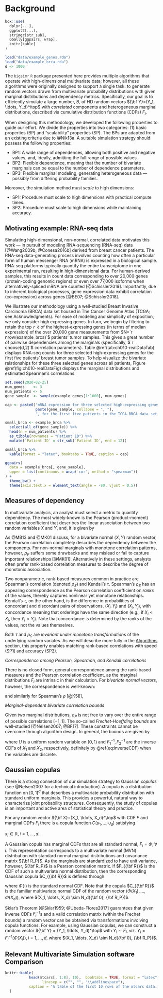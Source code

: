 # Background {#background}

```r
box::use(
  dplyr[...],
  ggplot2[...],
  stringr[str_sub],
  GGally[ggpairs, wrap],
  knitr[kable]
)

load("data/example_genes.rda")
load("data/example_brca.rda")
d <- 1000
```


The `bigsimr` `R` package presented here provides multiple algorithms that operate with high-dimensional multivariate data; however, all these algorithms were originally designed to support a single task: to generate random vectors drawn from multivariate probability distributions with given marginal distributions and dependency metrics. Specifically, our goal is to efficiently simulate a large number, $B$, of HD random vectors ${\bf Y}=(Y_1, \ldots, Y_d)^\top$ with *correlated* components and heterogeneous marginal distributions, described via cumulative distribution functions (CDFs) $F_i$.


When designing this methodology, we developed the following properties to guide our effort. We divide the properties into two categories: (1) basic properties (BP) and "scalability" properties (SP). The BPs are adapted from an existing criteria due to @Nik13a. A suitable simulation strategy should possess the following properties:

\setstretch{1.5}

* BP1: A wide range of dependences, allowing both positive and negative values, and, ideally, admitting the full range of possible values.
* BP2: Flexible dependence, meaning that the number of bivariate marginals can be equal to the number of dependence parameters.
* BP3: Flexible marginal modeling, generating heterogeneous data --- possibly from differing probability families.

\setstretch{2.0}


Moreover, the simulation method must *scale* to high dimensions:


\setstretch{1.5}

* SP1: Procedure must scale to high dimensions with practical compute times.
* SP2: Procedure must scale to high dimensions while maintaining accuracy.

\setstretch{2.0}


## Motivating example: RNA-seq data


Simulating high-dimensional, non-normal, correlated data motivates this work --- in pursuit of modeling RNA-sequencing (RNA-seq) data [@Wang2009b; @Conesa2016b] derived from breast cancer patients. The RNA-seq data-generating process involves counting how often a particular form of human messenger RNA (mRNA) is expressed in a biological sample. RNA-seq platforms typically quantify the entire transcriptome in one experimental run, resulting in high-dimensional data. For human-derived samples, this results in count data corresponding to over 20,000 genes (protein-coding genomic regions) or even over 77,000 isoforms when alternatively-spliced mRNA are counted [@Schissler2019]. Importantly, due to inherent biological processes, gene expression data exhibit correlation (co-expression) across genes [@BE07; @Schissler2018]. 


We illustrate our methodology using a well-studied Breast Invasive Carcinoma (BRCA) data set housed in The Cancer Genome Atlas (TCGA; see Acknowledgments).
For ease of modeling and simplicity of exposition, we only consider high expressing genes. In turn, we begin by filtering to retain the top `r d` of the highest-expressing genes (in terms of median expression) of the over 20,000 gene measurements from $N=`r nrow(example_brca)`$ patients' tumor samples. This gives a great number of pairwise dependencies among the marginals (specifically, $`r choose(d,2)`$ correlation parameters). Table \@ref(tab:ch010-realDataTab) displays RNA-seq counts for three selected high-expressing genes for the first five patients' breast tumor samples. To help visualize the bivariate relationships for these three selected genes across all patients, Figure \@ref(fig:ch010-realDataFig) displays the marginal distributions and estimated Spearman's correlations.


```r
set.seed(2020-02-25)
num_genes    <- 3
num_patients <- 5
gene_sample  <- sample(example_genes[1:1000], num_genes)

cap <- paste0("mRNA expression for three selected high-expressing genes, ",
              paste(gene_sample, collapse = ", "), 
              ", for the first five patients in the TCGA BRCA data set.")

small_brca <- example_brca %>%
  select(all_of(gene_sample)) %>%
  head(n = num_patients) %>%
  as_tibble(rownames = "Patient ID") %>%
  mutate(`Patient ID` = str_sub(`Patient ID`, end = 12))

small_brca %>%
  kable(format = "latex", booktabs = TRUE, caption = cap)
```


```r
ggpairs(
  data = example_brca[, gene_sample],
  upper = list(continuous = wrap('cor', method = "spearman"))
) + 
  theme_bw() +
  theme(axis.text.x = element_text(angle = -90, vjust = 0.5))
```


## Measures of dependency


In multivariate analysis, an analyst must select a metric to quantify dependency.
The most widely-known is the Pearson (product-moment) correlation coefficient that describes the linear association between two random variables $X$ and $Y$, and, it is given by


\begin{equation}
\rho_P(X,Y) = \frac{E(XY) - E(X)E(Y)}{\left[ \mathrm{Var}(X)\mathrm{Var}(Y)\right]^{1/2}}.
\label{eq:pearson}
\end{equation}


As @MB13 and @MK01 discuss, for a bivariate normal $(X,Y)$ random vector, the Pearson correlation completely describes the dependency between the components. For non-normal marginals with monotone correlation patterns, however, $\rho_P$ suffers some drawbacks and may mislead or fail to capture important relationships [@MK01]. Alternatively in these settings, analysts often prefer rank-based correlation measures to describe the degree of monotonic association.

Two nonparametric, rank-based measures common in practice are Spearman's correlation (denoted $\rho_S$) and Kendall's $\tau$. Spearman's $\rho_S$ has an appealing correspondence as the Pearson correlation coefficient on *ranks* of the values, thereby captures nonlinear yet monotone relationships. Kendall's $\tau$, on the other hand, is the difference in probabilities of concordant and discordant pairs of observations, $(X_i, Y_i)$ and $(X_j, Y_j)$, with concordance meaning that orderings have the same direction (e.g., if $X_i < X_j$, then $Y_i < Y_j$). Note that concordance is determined by the ranks of the values, not the values themselves.


Both $\tau$ and $\rho_S$ are *invariant under monotone transformations* of the underlying random variates. As we will describe more fully in the [Algorithms](#algorithms) section, this property enables matching rank-based correlations with speed (SP1) and accuracy (SP2).


*Correspondence among Pearson, Spearman, and Kendall correlations*

There is no closed form, general correspondence among the rank-based measures and the Pearson correlation coefficient, as the marginal distributions $F_i$ are intrinsic in their calculation. For *bivariate normal vectors*, however, the correspondence is well-known:


\begin{equation}
\label{eq:convertKendall}
\rho_{P} = \sin \left( \tau \times \frac{\pi}{2} \right), 
\end{equation}


\noindent and similarly for Spearman's $\rho$ [@K58],


\begin{equation}
\label{eq:convertSpearman}
\rho_P = 2 \times \sin \left( \rho_S \times \frac{\pi}{6} \right).
\end{equation}


*Marginal-dependent bivariate correlation bounds*

Given two marginal distributions, $\rho_P$ is not free to vary over the entire range of possible correlations $[-1,1]$. The so-called *Frechet-Hoeffding bounds* are well-studied [@Nelsen2007; @BF17]. These constraints cannot be overcome through algorithm design. In general, the bounds are given by

\begin{equation}
\label{eq:frechet}
\rho_P^{max} = \rho_P \left( F^{-1}_1 (U), F^{-1}_2 (U) \right), \quad \rho_P^{min} = \rho_P \left( F^{-1}_1 (U), F^{-1}_2 (1 - U) \right)
\end{equation}

\noindent where $U$ is a uniform random variable on $(0,1)$ and $F^{-1}_1, F^{-1}_2$ are the inverse CDFs of $X_1$ and $X_2$, respectively, definitely by \@ref(eq:inverseCDF) when the variables are discrete.

\begin{equation}
F_{i}^{-1} = \inf\{y:F_{i}(y) \geq u \}.
\label{eq:inverseCDF}
\end{equation}

## Gaussian copulas

There is a strong connection of our simulation strategy to Gaussian *copulas* (see @Nelsen2007 for a technical introduction). A copula is a distribution function on $[0,1]^d$ that describes a multivariate probability distribution with standard uniform marginals. This provides a powerful, natural way to characterize joint probability structures. Consequently, the study of copulas is an important and active area of statistical theory and practice.


For any random vector ${\bf X}=(X_1, \ldots, X_d)^\top$ with CDF $F$ and marginal CDFs $F_i$ there is a copula function $C(u_1, \ldots, u_d)$ satisfying


\begin{equation}
F(x_1, \ldots, x_d) = {\mathbb P}(X_1\leq x_1, \ldots,X_d\leq x_d) = C(F_1(x_1), \ldots, F_d(x_d)), 
\label{eq:copula}
\end{equation}


$x_i \in {\mathbb R}, i=1,\ldots,d.$


A Gaussian copula has marginal CDFs that are all standard normal, $F_i = \Phi, \forall \, i$. This representation corresponds to a multivariate normal (MVN) distribution with standard normal marginal distributions and covariance matrix ${\bf R_P}$. As the marginals are standardized to have unit variance, however, ${\bf R_P}$ is a Pearson correlation matrix. If $F_{{\bf R}}$ is the CDF of such a multivariate normal distribution, then the corresponding Gaussian copula $C_{{\bf R}}$ is defined through


\begin{equation}
\label{eq:gauss}
F_{{\bf R}}(x_1, \ldots, x_d) = C_{{\bf R}}(\Phi(x_1), \ldots, \Phi(x_d)),
\end{equation}


where $\Phi(\cdot)$ is the standard normal CDF. Note that the copula $C_{{\bf R}}$ is the familiar multivariate normal CDF of the random vector $(\Phi(X_1), \ldots, \Phi(X_d))$, where $(X_1, \ldots, X_d) \sim N_d({\bf 0}, {\bf R_P})$. 


Sklar's Theorem [@Sklar1959; @Ubeda-Flores2017] guarantees that given inverse CDFs $F_i^{-1}$s and a valid correlation matrix (within the Frechet bounds) a random vector can be obtained via transformations involving copula functions. For example, using Gaussian copulas, we can construct a random vector ${\bf Y}  = (Y_1, \ldots,  Y_d)^\top$ with $Y_i \sim F_i$, viz. $Y_i = F_i^{-1}(\Phi(X_i)), i=1, \ldots, d$, where $(X_1, \ldots, X_d) \sim N_d({\bf 0}, {\bf R_P})$.

## Relevant Multivariate Simulation software Comparison

```r
knitr::kable(
           head(mtcars[, 1:8], 10),  booktabs = TRUE, format = "latex",
                 linesep = c("", "", "\\addlinespace"),
           caption = 'A table of the first 10 rows of the mtcars data.'
  )
```

<!-- 
| Software | Designed for | Scales to Large P | Hetereogenous Margins | Flexible Dependence |
|----------|--------------|-------------------|-----------------------|---------------------|
|`copula`|              |                   |                       |                     |
|`genord`|              |                   |                       |                     |
|`mvnfast`|              |                   |                       |                     |

your comment -->





